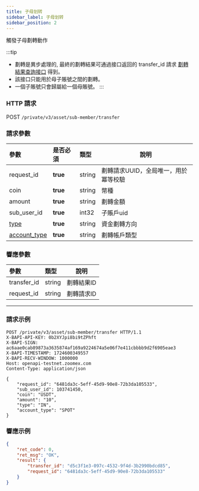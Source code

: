 ```yaml
---
title: 子母划转
sidebar_label: 子母划转
sidebar_position: 2
---
```


觸發子母劃轉動作

:::tip
- 劃轉是異步處理的, 最終的劃轉結果可通過接口返回的 transfer_id 請求 [劃轉結果查詢接口](../asset/transfer-list) 得到。
- 該接口只能用於母子賬號之間的劃轉。
- 一個子賬號只會歸屬給一個母賬號。
:::

### HTTP 請求
POST `/private/v3/asset/sub-member/transfer`

### 請求參數
| 參數 | 是否必須 | 類型 | 說明|
|:----- |:-------|:-----|------ |
|request_id |**true** |string |劃轉請求UUID，全局唯一，用於冪等校驗|
|coin |**true** |string |幣種 |
|amount |**true** |string |劃轉金額 |
|sub_user_id |**true** |int32 |子賬戶uid |
|[type](../asset/enum#transfertype-type) |**true** |string |資金劃轉方向 |
|[account_type](../asset/enum#accounttype-account_type) |**true** |string |劃轉帳戶類型 |

### 響應參數
| 參數 | 類型 | 說明|
|:----- |:-----|----- |
|transfer_id |string|劃轉結果ID |
|request_id  |string|劃轉請求ID |

---

### 請求示例

``` shell
POST /private/v3/asset/sub-member/transfer HTTP/1.1
X-BAPI-API-KEY: 0b2XYJpi8bi9tZPhft
X-BAPI-SIGN: ac6aae0cab89873a3635874af169a9224674a5e06f7e411cbbbb9d2f6905eae3
X-BAPI-TIMESTAMP: 1724600349557
X-BAPI-RECV-WINDOW: 1000000
Host: openapi-testnet.zoomex.com
Content-Type: application/json

{
    "request_id": "6481da3c-5eff-45d9-90e8-72b3da105533",
    "sub_user_id": 103741450,
    "coin": "USDT",
    "amount": "10",
    "type": "IN",
    "account_type": "SPOT"
}
```

### 響應示例

```json
{
    "ret_code": 0,
    "ret_msg": "OK",
    "result": {
        "transfer_id": "d5c3f1e3-097c-4532-9f4d-3b2990bdcd85",
        "request_id": "6481da3c-5eff-45d9-90e8-72b3da105533"
    }
}
```
